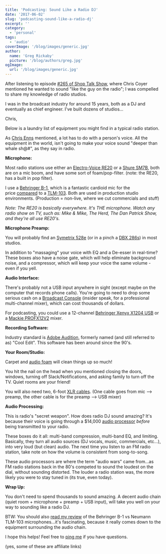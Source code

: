 ```yaml
---
title: 'Podcasting: Sound Like a Radio DJ'
date: '2017-06-02'
slug: 'podcasting-sound-like-a-radio-dj'
excerpt: ''
category:
  - 'personal'
tags:
  - 'audio'
coverImage: '/blog/images/generic.jpg'
author:
  name: 'Greg Rickaby'
  picture: '/blog/authors/greg.jpg'
ogImage:
  url: '/blog/images/generic.jpg'
---
```


After listening to episode [#265 of Shop Talk Show](http://shoptalkshow.com/episodes/265-on-podcasting/), where Chris Coyer mentioned he wanted to sound "like the guy on the radio"; I was compelled to share my knowledge of radio studios.

I was in the broadcast industry for around 15 years, both as a DJ and eventually as chief engineer. I've built dozens of studios...

Chris,

Below is a laundry list of equipment you might find in a typical radio station.

As [Chris Enns](https://twitter.com/ichris) mentioned, a lot has to do with a person's voice. All the equipment in the world, isn't going to make your voice sound "deeper than whale sh@#", as they say in radio.

**Microphone:**

Most radio stations use either an [Electro-Voice RE20](http://amzn.to/2rz7KOX) or a [Shure SM7B](http://amzn.to/2qJCQEo), both are on a mic boom, and have some sort of foam/pop-filter. (note: the RE20, has a built in pop filter).

I use a [Behringer B-1](http://amzn.to/2rNcRMu), which is a fantastic cardioid mic for the price [compared](https://gregrickaby.com/2013/05/microphone-shootout-behringer-b-1-vs-neumann-tlm-103/) to a [TLM-103](http://amzn.to/2smjYID). Both are used in production studio environments. (Production = non-live, where we cut commercials and stuff)

_Note: The RE20 is basically everywhere. It's THE microphone. Watch any radio show on TV, such as: Mike & Mike, The Herd, The Dan Patrick Show, and they're all use RE20's._

**Microphone Preamp:**

You will probably find an [Symetrix 528e](http://amzn.to/2qK4pgI) (or in a pinch a [DBX 286s](http://amzn.to/2rMNsSZ)) in most studios.

In addition to "massaging" your voice with EQ and a De-esser in real-time? These boxes also have a noise gate, which will help eliminate background noise, and a compressor, which will keep your voice the same volume - even if you yell.

**Audio Interface:**

There's probably not a USB input anywhere in sight (except maybe on the computer that records phone calls). You're going to need to drop some serious cash on a [Broadcast Console](http://broadcast.bswusa.com/search?p=Q&lbc=bsw&uid=158373672&ts=custom&w=*&method=and&view=grid&af=cat3%3abroadcast_broadcastconsoles_consoles%20cat2%3abroadcast_broadcastconsoles%20cat1%3abroadcast%20type%3aproducts) (insider speak, for a professional multi-channel mixer), which can cost thousands of dollars.

For podcasting, you could use a 12-channel [Behringer Xenyx X1204 USB](http://amzn.to/2rznd1E) or a [Mackie PROFX12V2](http://amzn.to/2rNfrlJ) mixer.

**Recording Software:**

Industry standard is [Adobe Audition](https://www.adobe.com/products/audition.html), formerly named (and still referred to as) "Cool Edit". This software has been around since the 90's.

**Your Room/Studio:**

Carpet and [audio foam](http://amzn.to/2rNx5FH) will clean things up so much!

You hit the nail on the head when you mentioned closing the doors, windows, turning off Slack/Notifications, and asking family to turn off the TV. Quiet rooms are your friend!

You will also need two, 6-foot [XLR cables](http://amzn.to/2rzx33y). (One cable goes from mic --> preamp, the other cable is for the preamp --> USB mixer)

**Audio Processing:**

This is radio's "secret weapon". How does radio DJ sound amazing? It's because their voice is going through a $14,000 [audio processor](http://broadcast.bswusa.com/nav/brand/orban%20labs%20inc/0) _before_ being transmitted to your radio.

These boxes do it all: multi-band compression, multi-band EQ, and limiting. Basically, they turn all audio sources (DJ vocals, music, commercials, etc...), into very loud (but clean) audio. The next time you listen to an FM radio station, take note on how the volume is consistent from song-to-song.

These audio processors are where the term "audio wars" came from...as FM radio stations back in the 80's competed to sound the loudest on the dial, without sounding distorted. The louder a radio station was, the more likely you were to stay tuned in (its true, even today).

**Wrap Up:**

You don't need to spend thousands to sound amazing. A decent audio chain (quiet room + microphone + preamp + USB input), will take you well on your way to sounding like a radio DJ.

BTW: You should also [read my review](https://gregrickaby.com/2013/05/microphone-shootout-behringer-b-1-vs-neumann-tlm-103/) of the Behringer B-1 vs Neumann TLM-103 microphones...it's fascinating, because it really comes down to the equipment surrounding the audio chain.

I hope this helps! Feel free to [ping me](https://twitter.com/gregrickaby) if you have questions.

(yes, some of these are affiliate links)
